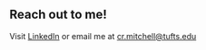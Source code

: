## Reach out to me!

Visit [LinkedIn](https://www.linkedin.com/in/charles-mitchell-854aa5204/) or email me at cr.mitchell@tufts.edu

